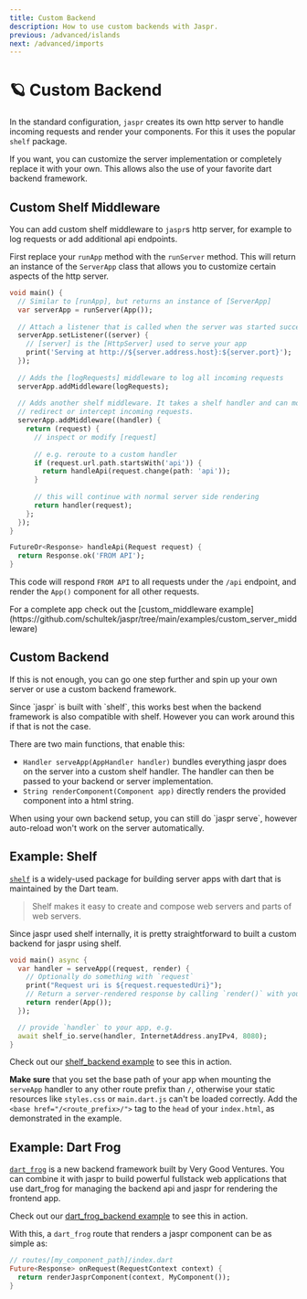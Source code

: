 ```yaml
---
title: Custom Backend
description: How to use custom backends with Jaspr.
previous: /advanced/islands
next: /advanced/imports
---
```


# 🪐 Custom Backend

In the standard configuration, `jaspr` creates its own http server to handle incoming requests and
render your components. For this it uses the popular `shelf` package.

If you want, you can customize the server implementation or completely replace it with your own.
This allows also the use of your favorite dart backend framework.

## Custom Shelf Middleware

You can add custom shelf middleware to `jaspr`s http server, for example to log requests or add
additional api endpoints.

First replace your `runApp` method with the `runServer` method. This will return an instance of
the `ServerApp` class that allows you to customize certain aspects of the http server.

```dart
void main() {
  // Similar to [runApp], but returns an instance of [ServerApp]
  var serverApp = runServer(App());
  
  // Attach a listener that is called when the server was started successfully
  serverApp.setListener((server) {
    // [server] is the [HttpServer] used to serve your app
    print('Serving at http://${server.address.host}:${server.port}');
  });
  
  // Adds the [logRequests] middleware to log all incoming requests
  serverApp.addMiddleware(logRequests);
  
  // Adds another shelf middleware. It takes a shelf handler and can modify,
  // redirect or intercept incoming requests.
  serverApp.addMiddleware((handler) {
    return (request) {
      // inspect or modify [request]
      
      // e.g. reroute to a custom handler
      if (request.url.path.startsWith('api')) {
        return handleApi(request.change(path: 'api'));
      }
      
      // this will continue with normal server side rendering
      return handler(request);
    };
  });
}

FutureOr<Response> handleApi(Request request) {
  return Response.ok('FROM API');
}
```

This code will respond `FROM API` to all requests under the `/api` endpoint, and render
the `App()` component for all other requests.

<Info>
For a complete app check out the [custom_middleware example](https://github.com/schultek/jaspr/tree/main/examples/custom_server_middleware)
</Info>

## Custom Backend

If this is not enough, you can go one step further and spin up your own server or use a custom backend framework.

<Info>
Since `jaspr` is built with `shelf`, this works best when the backend framework is also compatible with shelf.
However you can work around this if that is not the case.
</Info>

There are two main functions, that enable this:

- `Handler serveApp(AppHandler handler)` bundles everything jaspr does on the server into a custom shelf handler.
  The handler can then be passed to your backend or server implementation.
- `String renderComponent(Component app)` directly renders the provided component into a html string.

<Warning>
When using your own backend setup, you can still do `jaspr serve`, however auto-reload won't work 
on the server automatically.
</Warning>

## Example: Shelf

[`shelf`](https://pub.dev/packages/shelf) is a widely-used package for building server apps with dart that is 
maintained by the Dart team.

> Shelf makes it easy to create and compose web servers and parts of web servers.

Since jaspr used shelf internally, it is pretty straightforward to built a custom backend for jaspr using
shelf. 

```dart
void main() async {
  var handler = serveApp((request, render) {
    // Optionally do something with `request`
    print("Request uri is ${request.requestedUri}");
    // Return a server-rendered response by calling `render()` with your root component
    return render(App());
  });

  // provide `handler` to your app, e.g.
  await shelf_io.serve(handler, InternetAddress.anyIPv4, 8080);
}
```

Check out our [shelf_backend example](https://github.com/schultek/jaspr/tree/main/examples/shelf_backend)
to see this in action.

**Make sure** that you set the base path of your app when mounting the `serveApp` handler to
any other route prefix than `/`, otherwise your static resources like `styles.css` or `main.dart.js`
can't be loaded correctly. Add the `<base href="/<route_prefix>/">` tag to the `head` of your
`index.html`, as demonstrated in the example.

## Example: Dart Frog

[`dart_frog`](https://dartfrog.vgv.dev/) is a new backend framework built by Very Good Ventures. You
can combine it with jaspr to build powerful fullstack web applications that use dart_frog for managing
the backend api and jaspr for rendering the frontend app.

Check out our [dart_frog_backend example](https://github.com/schultek/jaspr/tree/main/examples/dart_frog_backend)
to see this in action.

With this, a `dart_frog` route that renders a jaspr component can be as simple as:

```dart
// routes/[my_component_path]/index.dart
Future<Response> onRequest(RequestContext context) {
  return renderJasprComponent(context, MyComponent());
}
```
